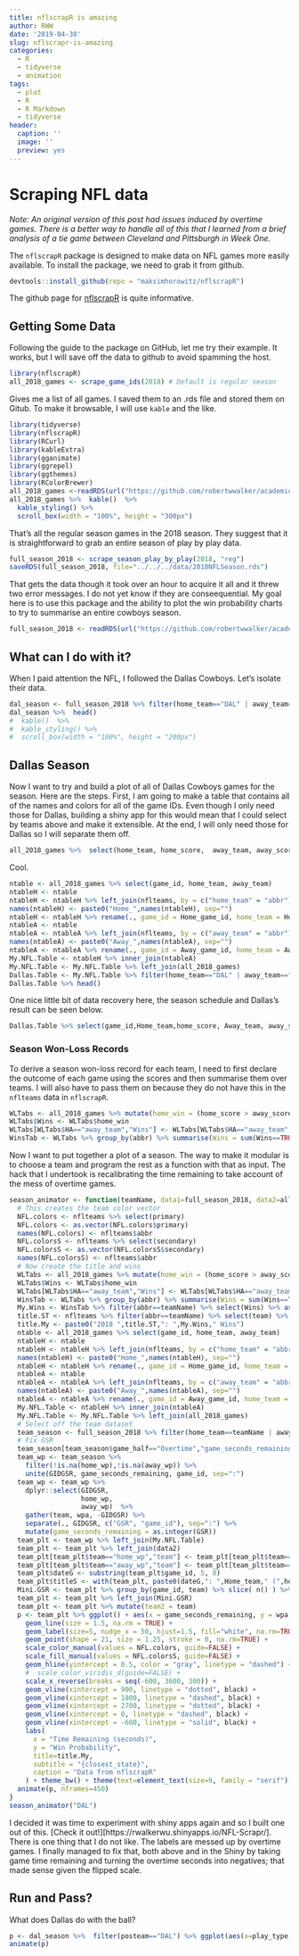 ```yaml
---
title: nflscrapR is amazing
author: RWW
date: '2019-04-30'
slug: nflscrapr-is-amazing
categories:
  - R
  - tidyverse
  - animation
tags:
  - plot
  - R
  - R Markdown
  - tidyverse
header:
  caption: ''
  image: ''
  preview: yes
---
```


# Scraping NFL data

*Note: An original version of this post had issues induced by overtime games.  There is a better way to handle all of this that I learned from a brief analysis of a tie game between Cleveland and Pittsburgh in Week One.*

The `nflscrapR` package is designed to make data on NFL games more easily available.  To install the package, we need to grab it from github.

```r
devtools::install_github(repo = "maksimhorowitz/nflscrapR")
```

The github page for [nflscrapR](https://github.com/maksimhorowitz/nflscrapR) is quite informative.

## Getting Some Data

Following the guide to the package on GitHub, let me try their example.  It works, but I will save off the data to github to avoid spamming the host.

```r
library(nflscrapR)
all_2018_games <- scrape_game_ids(2018) # Default is regular season
```

Gives me a list of all games.  I saved them to an .rds file and stored them on Gitub.  To make it browsable, I will use `kable` and the like.

```r
library(tidyverse)
library(nflscrapR)
library(RCurl)
library(kableExtra)
library(gganimate)
library(ggrepel)
library(ggthemes)
library(RColorBrewer)
all_2018_games <-readRDS(url("https://github.com/robertwwalker/academic-mymod/raw/master/data/NFLGames2018.rds"))
all_2018_games %>%  kable()  %>%
  kable_styling() %>%
  scroll_box(width = "100%", height = "300px")
```

That's all the regular season games in the 2018 season.  They suggest that it is straightforward to grab an entire season of play by play data.

```r
full_season_2018 <- scrape_season_play_by_play(2018, "reg")
saveRDS(full_season_2018, file="../../../data/2018NFLSeason.rds")
```

That gets the data though it took over an hour to acquire it all and it threw two error messages.  I do not yet know if they are conseequential.  My goal here is to use this package and the ability to plot the win probability charts to try to summarise an entire cowboys season.

```r
full_season_2018 <- readRDS(url("https://github.com/robertwwalker/academic-mymod/raw/master/data/2018NFLSeason.rds")) 
```

## What can I do with it?

When I paid attention the NFL, I followed the Dallas Cowboys.  Let's isolate their data.

```r
dal_season <- full_season_2018 %>% filter(home_team=="DAL" | away_team=="DAL")
dal_season %>%  head()
#  kable()  %>%
#  kable_styling() %>%
#  scroll_box(width = "100%", height = "200px")
```

## Dallas Season

Now I want to try and build a plot of all of Dallas Cowboys games for the season.  Here are the steps.  First, I am going to make a table that contains all of the names and colors for all of the game IDs.  Even though I only need those for Dallas, building a shiny app for this would mean that I could select by teams above and make it extensible.  At the end, I will only need those for Dallas so I will separate them off.

```r
all_2018_games %>%  select(home_team, home_score,  away_team, away_score) %>% head()
```

Cool.

```r
ntable <- all_2018_games %>% select(game_id, home_team, away_team)
ntableH <- ntable
ntableH <- ntableH %>% left_join(nflteams, by = c("home_team" = "abbr"))
names(ntableH) <- paste0("Home_",names(ntableH), sep="")
ntableH <- ntableH %>% rename(., game_id = Home_game_id, home_team = Home_home_team, away_team = Home_away_team)
ntableA <- ntable
ntableA <- ntableA %>% left_join(nflteams, by = c("away_team" = "abbr"))
names(ntableA) <- paste0("Away_",names(ntableA), sep="")
ntableA <- ntableA %>% rename(., game_id = Away_game_id, home_team = Away_home_team, away_team = Away_away_team)
My.NFL.Table <- ntableH %>% inner_join(ntableA)
My.NFL.Table <- My.NFL.Table %>% left_join(all_2018_games)
Dallas.Table <- My.NFL.Table %>% filter(home_team=="DAL" | away_team=="DAL")
Dallas.Table %>% head()
```

One nice little bit of data recovery here, the season schedule and Dallas's result can be seen below.

```r
Dallas.Table %>% select(game_id,Home_team,home_score, Away_team, away_score)
```

### Season Won-Loss Records

To derive a season won-loss record for each team, I need to first declare the outcome of each game using the scores and then summarise them over teams.  I will also have to pass them on because they do not have this in the `nflteams` data in `nflscrapR`.

```r
WLTabs <- all_2018_games %>% mutate(home_win = (home_score > away_score), away_win = (away_score > home_score)) %>% select(game_id, home_team, away_team, home_win, away_win) %>% gather("home_team", "away_team", key="HA", value="abbr")
WLTabs$Wins <- WLTabs$home_win
WLTabs[WLTabs$HA=="away_team","Wins"] <- WLTabs[WLTabs$HA=="away_team","away_win"]
WinsTab <- WLTabs %>% group_by(abbr) %>% summarise(Wins = sum(Wins==TRUE))
```


Now I want to put together a plot of a season.  The way to make it modular is to choose a team and program the rest as a function with that as input.  The hack that I undertook is recalibrating the time remaining to take account of the mess of overtime games.

```r
season_animator <- function(teamName, data1=full_season_2018, data2=all_2018_games, nflteams = nflscrapR::nflteams) {
  # This creates the team color vector
  NFL.colors <- nflteams %>% select(primary)
  NFL.colors <- as.vector(NFL.colors$primary)
  names(NFL.colors) <- nflteams$abbr
  NFL.colorsS <- nflteams %>% select(secondary)
  NFL.colorsS <- as.vector(NFL.colorsS$secondary)
  names(NFL.colorsS) <- nflteams$abbr
  # Now create the title and wins
  WLTabs <- all_2018_games %>% mutate(home_win = (home_score > away_score), away_win = (away_score > home_score)) %>% select(game_id, home_team, away_team, home_win, away_win) %>% gather("home_team", "away_team", key="HA", value="abbr")
  WLTabs$Wins <- WLTabs$home_win
  WLTabs[WLTabs$HA=="away_team","Wins"] <- WLTabs[WLTabs$HA=="away_team","away_win"]
  WinsTab <- WLTabs %>% group_by(abbr) %>% summarise(Wins = sum(Wins==TRUE))
  My.Wins <- WinsTab %>% filter(abbr==teamName) %>% select(Wins) %>% as.integer()
  title.ST <- nflteams %>% filter(abbr==teamName) %>% select(team) %>% as.character()
  title.My <- paste0("2018 ",title.ST,": ",My.Wins," Wins")
  ntable <- all_2018_games %>% select(game_id, home_team, away_team)
  ntableH <- ntable
  ntableH <- ntableH %>% left_join(nflteams, by = c("home_team" = "abbr"))
  names(ntableH) <- paste0("Home_",names(ntableH), sep="")
  ntableH <- ntableH %>% rename(., game_id = Home_game_id, home_team = Home_home_team, away_team = Home_away_team)
  ntableA <- ntable
  ntableA <- ntableA %>% left_join(nflteams, by = c("away_team" = "abbr"))
  names(ntableA) <- paste0("Away_",names(ntableA), sep="")
  ntableA <- ntableA %>% rename(., game_id = Away_game_id, home_team = Away_home_team, away_team = Away_away_team)
  My.NFL.Table <- ntableH %>% inner_join(ntableA)
  My.NFL.Table <- My.NFL.Table %>% left_join(all_2018_games)
  # Select off the team dataset
  team_season <- full_season_2018 %>% filter(home_team==teamName | away_team==teamName)
  # Fix GSR
  team_season[team_season$game_half=="Overtime","game_seconds_remaining"] <- -1*(600 - team_season[team_season$game_half=="Overtime","game_seconds_remaining"])
  team_wp <- team_season %>% 
    filter(!is.na(home_wp),!is.na(away_wp)) %>% 
    unite(GIDGSR, game_seconds_remaining, game_id, sep=":")
  team_wp <- team_wp %>% 
    dplyr::select(GIDGSR,
                  home_wp,
                  away_wp)  %>%
    gather(team, wpa, -GIDGSR) %>% 
    separate(., GIDGSR, c("GSR", "game_id"), sep=":") %>% 
    mutate(game_seconds_remaining = as.integer(GSR))
  team_plt <- team_wp %>% left_join(My.NFL.Table)
  team_plt <- team_plt %>% left_join(data2)
  team_plt[team_plt$team=="home_wp","team"] <- team_plt[team_plt$team=="home_wp","home_team"]
  team_plt[team_plt$team=="away_wp","team"] <- team_plt[team_plt$team=="away_wp","away_team"]
  team_plt$dateG <- substring(team_plt$game_id, 5, 8)
  team_plt$titleS <- with(team_plt, paste0(dateG,": ",Home_team," (",home_score,") v. ", Away_team ," (",away_score,")"))
  Mini.GSR <- team_plt %>% group_by(game_id, team) %>% slice( n() ) %>% ungroup() %>% mutate(labs1 = team) %>%  select(game_id, team, game_seconds_remaining, labs1)
  team_plt <- team_plt %>% left_join(Mini.GSR)
  team_plt <- team_plt %>% mutate(team2 = team)
  p <- team_plt %>% ggplot() + aes(x = game_seconds_remaining, y = wpa, color = team, fill = team2, label = labs1) +
    geom_line(size = 1.5, na.rm = TRUE) +
    geom_label(size=5, nudge_x = 50, hjust=1.5, fill="white", na.rm=TRUE) +
    geom_point(shape = 21, size = 1.25, stroke = 0, na.rm=TRUE) +
    scale_color_manual(values = NFL.colors, guide=FALSE) +
    scale_fill_manual(values = NFL.colorsS, guide=FALSE) +
    geom_hline(yintercept = 0.5, color = "gray", linetype = "dashed") +
    #  scale_color_viridis_d(guide=FALSE) +
    scale_x_reverse(breaks = seq(-600, 3600, 300)) + 
    geom_vline(xintercept = 900, linetype = "dotted", black) + 
    geom_vline(xintercept = 1800, linetype = "dashed", black) + 
    geom_vline(xintercept = 2700, linetype = "dotted", black) + 
    geom_vline(xintercept = 0, linetype = "dashed", black) + 
    geom_vline(xintercept = -600, linetype = "solid", black) + 
    labs(
      x = "Time Remaining (seconds)",
      y = "Win Probability",
      title=title.My,
      subtitle = "{closest_state}",
      caption = "Data from nflscrapR"
    ) + theme_bw() + theme(text=element_text(size=9, family = "serif"), panel.background = element_rect(fill = "#d1e0e0")) + transition_states(titleS, transition_length=8, state_length = 15)
  animate(p, nframes=450)
}
season_animator("DAL")
```


I decided it was time to experiment with shiny apps again and so I built one out of this.  [Check it out!][https://rwalkerwu.shinyapps.io/NFL-Scrapr/].  There is one thing that I do not like.  The labels are messed up by overtime games.  I finally managed to fix that, both above and in the Shiny by taking game time remaining and turning the overtime seconds into negatives; that made sense given the flipped scale.

## Run and Pass?

What does Dallas do with the ball?

```r
p <- dal_season %>%  filter(posteam=="DAL") %>% ggplot(aes(x=play_type, fill=play_type)) + geom_bar() + scale_fill_viridis_d(guide=FALSE) + transition_states(game_id) + labs(title = "{closest_state}", x="Type of Play") + theme_economist_white()
animate(p)
```


